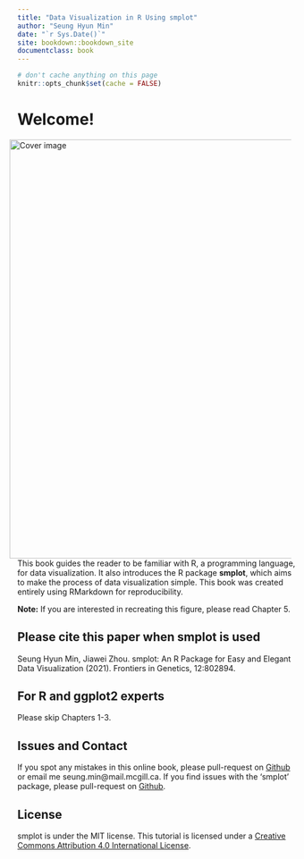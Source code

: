 ```yaml
--- 
title: "Data Visualization in R Using smplot"
author: "Seung Hyun Min"
date: "`r Sys.Date()`"
site: bookdown::bookdown_site
documentclass: book
---
```


```r
# don't cache anything on this page
knitr::opts_chunk$set(cache = FALSE)
```

# Welcome! {-#index}

<img src="./img/sample.png" width="750" alt="Cover image" align="right" style="margin: 0 1em 0 1em"/>

This book guides the reader to be familiar with R, a programming language, for data visualization. It also introduces the R package **smplot**, which aims to make the process of data visualization simple. This book was created entirely using RMarkdown for reproducibility. 

**Note:** If you are interested in recreating this figure, please read Chapter 5.

## Please cite this paper when smplot is used {-}

Seung Hyun Min, Jiawei Zhou. smplot: An R Package for Easy and Elegant Data Visualization (2021). Frontiers in Genetics, 12:802894. 

## For R and ggplot2 experts {-}

Please skip Chapters 1-3. 

## Issues and Contact {-}
If you spot any mistakes in this online book, please pull-request on [Github](https://github.com/smin95/dataviz) or email me seung.min@mail.mcgill.ca. If you find issues with the 'smplot' package, please pull-request on [Github](https://github.com/smin95/smplot).

## License {-}
smplot is under the MIT license. This tutorial is licensed under a [Creative Commons Attribution 4.0 International License](https://creativecommons.org/licenses/by/4.0/).


